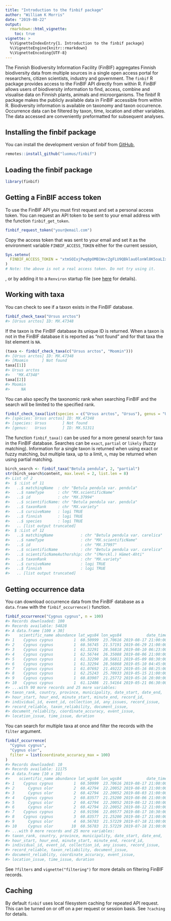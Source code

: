 ```yaml
---
title: "Introduction to the finbif package"
author: "William K Morris"
date: "2019-08-22"
output: 
  rmarkdown::html_vignette:
    toc: true
vignette: >
  %\VignetteIndexEntry{1. Introduction to the finbif package}
  %\VignetteEngine{knitr::rmarkdown}
  %\VignetteEncoding{UTF-8}
---
```



The Finnish Biodiversity Information Facility (FinBIF) aggregates Finnish
biodiversity data from multiple sources in a single open access portal for
researchers, citizen scientists, industry and government. The `finbif` R
package provides access to the FinBIF API directly from within R. FinBIF allows
users of biodiversity information to find, access, combine and visualise data on
Finnish plants, animals and microorganisms. The finbif R package makes the
publicly available data in FinBIF accessible from within R. Biodiversity
information is available on taxonomy and taxon occurrence. Occurrence data can
be filtered by taxon, time, location and other variables. The data accessed are
conveniently preformatted for subsequent analyses.

## Installing the finbif package
You can install the development version of finbif from
[GitHub](https://github.com),

```r
remotes::install_github("luomus/finbif")
```

## Loading the finbif package

```r
library(finbif)
```

## Getting a FinBIF access token
To use the FinBIF API you must first request and set a personal access token.
You can request an API token to be sent to your email address with the function
`finbif_get_token`.

```r
finbif_request_token("your@email.com")
```

Copy the access token that was sent to your email and set it as the environment
variable `FINBIF_ACCESS_TOKEN` either for the current session,

```r
Sys.setenv(
  FINBIF_ACCESS_TOKEN = "xtmSOIxjPwq0pOMB1WvcZgFLU9QBklauOlonWl8K5oaLIx8RniJLrvcJU4v9H7Et"
)
# Note: the above is not a real access token. Do not try using it.
```
, or by adding it to a `Renviron` startup file (see
[here](https://rviews.rstudio.com/2017/04/19/r-for-enterprise-understanding-r-s-startup/)
for details).

## Working with taxa
You can check to see if a taxon exists in the FinBIF database.

```r
finbif_check_taxa("Ursus arctos")
#> [Ursus arctos] ID: MX.47348
```

If the taxon is the FinBIF database its unique ID is returned. When a taxon is
not in the FinBIF database it is reported as "not found" and for that taxa the
list element is `NA`.

```r
(taxa <- finbif_check_taxa(c("Ursus arctos", "Moomin")))
#> [Ursus arctos] ID: MX.47348
#> [Moomin      ] Not found
taxa[[1]]
#> Ursus arctos 
#>   "MX.47348"
taxa[[2]]
#> Moomin 
#>     NA
```

You can also specify the taxonomic rank when searching FinBIF and the search
will be limited to the specified rank.

```r
finbif_check_taxa(list(species = c("Ursus arctos", "Ursus"), genus = "Ursus"))
#> [species: Ursus arctos] ID: MX.47348
#> [species: Ursus       ] Not found
#> [genus:   Ursus       ] ID: MX.51311
```

The function `finbif_taxa()` can be used for a more general search for taxa in 
the FinBIF database. Searches can be `exact`, `partial` or `likely` (fuzzy
matching). Information for a single taxon is returned when using exact or fuzzy
matching, but multiple taxa, up to a limit, `n`, may be returned when using
partial matching.

```r
birch_search <- finbif_taxa("Betula pendula", 2, "partial")
str(birch_search$content, max.level = 2, list.len = 8)
#> List of 2
#>  $ :List of 11
#>   ..$ matchingName  : chr "Betula pendula var. pendula"
#>   ..$ nameType      : chr "MX.scientificName"
#>   ..$ id            : chr "MX.37994"
#>   ..$ scientificName: chr "Betula pendula var. pendula"
#>   ..$ taxonRank     : chr "MX.variety"
#>   ..$ cursiveName   : logi TRUE
#>   ..$ finnish       : logi TRUE
#>   ..$ species       : logi TRUE
#>   .. [list output truncated]
#>  $ :List of 12
#>   ..$ matchingName            : chr "Betula pendula var. carelica"
#>   ..$ nameType                : chr "MX.scientificName"
#>   ..$ id                      : chr "MX.37997"
#>   ..$ scientificName          : chr "Betula pendula var. carelica"
#>   ..$ scientificNameAuthorship: chr "(Merckl.) Hämet-Ahti"
#>   ..$ taxonRank               : chr "MX.variety"
#>   ..$ cursiveName             : logi TRUE
#>   ..$ finnish                 : logi TRUE
#>   .. [list output truncated]
```

## Getting occurrence data
You can download occurrence data from the FinBIF database as a `data.frame` with
the `finbif_occurrence()` function.

```r
finbif_occurrence("Cygnus cygnus", n = 100)
#> Records downloaded: 100
#> Records available: 54828
#> A data.frame [100 x 30]
#>    scientific_name abundance lat_wgs84 lon_wgs84           date_time
#> 1    Cygnus cygnus         1  60.50999  23.70616 2019-08-17 21:00:00
#> 2    Cygnus cygnus         1  60.56745  21.57191 2019-06-29 21:00:00
#> 3    Cygnus cygnus         1  61.32291  28.56818 2019-08-10 06:23:00
#> 4    Cygnus cygnus         1  62.56744  26.35088 2019-08-06 21:00:00
#> 5    Cygnus cygnus         1  61.32290  28.56811 2019-05-09 08:30:00
#> 6    Cygnus cygnus         1  61.32294  28.56868 2019-05-10 04:45:00
#> 7    Cygnus cygnus         1  61.07692  21.49222 2019-05-16 08:25:00
#> 8    Cygnus cygnus         1  62.25243  25.70933 2019-05-15 21:00:00
#> 9    Cygnus cygnus         1  60.83907  21.25772 2019-05-16 20:00:00
#> 10   Cygnus cygnus         1  61.12486  21.54164 2019-05-21 06:30:00
#> ...with 90 more records and 25 more variables:
#> taxon_rank, country, province, municipality, date_start, date_end,
#> hour_start, hour_end, minute_start, minute_end, record_id,
#> individual_id, event_id, collection_id, any_issues, record_issue,
#> record_reliable, taxon_reliability, document_issue,
#> document_reliablity, coordinate_accuracy, event_issue,
#> location_issue, time_issue, duration
```

You can search for multiple taxa at once and filter the records with the
`filter` argument.

```r
finbif_occurrence(
  "Cygnus cygnus", 
  "Cygnus olor",
  filter = list(coordinate_accuracy_max = 100)
)
#> Records downloaded: 10
#> Records available: 11175
#> A data.frame [10 x 30]
#>    scientific_name abundance lat_wgs84 lon_wgs84           date_time
#> 1    Cygnus cygnus         1  60.50999  23.70616 2019-08-17 21:00:00
#> 2      Cygnus olor         2  60.42794  22.20052 2019-08-03 21:00:00
#> 3      Cygnus olor         2  60.42794  22.20052 2019-08-03 21:00:00
#> 4    Cygnus cygnus         2  60.83577  21.25200 2019-08-06 21:00:00
#> 5      Cygnus olor         2  60.42794  22.20052 2019-08-12 21:00:00
#> 6      Cygnus olor         2  60.42794  22.20052 2019-08-12 21:00:00
#> 7    Cygnus cygnus         2  60.91596  22.09577 2019-08-17 10:30:00
#> 8    Cygnus cygnus         3  60.83577  21.25200 2019-08-17 21:00:00
#> 9      Cygnus olor         4  60.56783  21.57229 2019-07-18 21:00:00
#> 10     Cygnus olor        10  60.56783  21.57229 2019-07-18 21:00:00
#> ...with 0 more records and 25 more variables:
#> taxon_rank, country, province, municipality, date_start, date_end,
#> hour_start, hour_end, minute_start, minute_end, record_id,
#> individual_id, event_id, collection_id, any_issues, record_issue,
#> record_reliable, taxon_reliability, document_issue,
#> document_reliablity, coordinate_accuracy, event_issue,
#> location_issue, time_issue, duration
```

See `?filters` and `vignette("filtering")` for more details on filtering FinBIF
records.

## Caching
By default `finbif` uses local filesystem caching for repeated API request. This
can be turned on or off on a per request or session basis. See `?caching` for
details.
